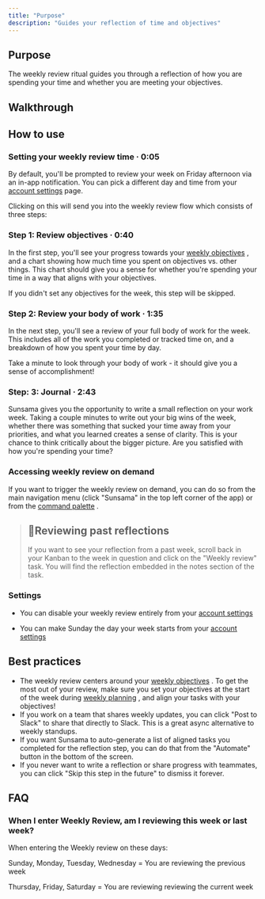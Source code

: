 ```yaml
---
title: "Purpose"
description: "Guides your reflection of time and objectives"
---
```

## Purpose

The weekly review ritual guides you through a reflection of how you are spending your time and whether you are meeting your objectives.

## Walkthrough

## How to use

### Setting your weekly review time · 0:05

By default, you'll be prompted to review your week on Friday afternoon via an in-app notification. You can pick a different day and time from your [account settings](/docs/user-settings#when-do-you-review-your-week)
 page.

Clicking on this will send you into the weekly review flow which consists of three steps:

### Step 1: Review objectives · 0:40

In the first step, you'll see your progress towards your [weekly objectives](/docs/weekly-objectives)
, and a chart showing how much time you spent on objectives vs. other things. This chart should give you a sense for whether you're spending your time in a way that aligns with your objectives.

If you didn't set any objectives for the week, this step will be skipped.

### Step 2: Review your body of work · 1:35

In the next step, you'll see a review of your full body of work for the week. This includes all of the work you completed or tracked time on, and a breakdown of how you spent your time by day.

Take a minute to look through your body of work - it should give you a sense of accomplishment!

### Step: 3: Journal · 2:43

Sunsama gives you the opportunity to write a small reflection on your work week. Taking a couple minutes to write out your big wins of the week, whether there was something that sucked your time away from your priorities, and what you learned creates a sense of clarity. This is your chance to think critically about the bigger picture. Are you satisfied with how you're spending your time?

### Accessing weekly review on demand

If you want to trigger the weekly review on demand, you can do so from the main navigation menu (click "Sunsama" in the top left corner of the app) or from the [command palette](/docs/command-palette)
.

> ## 📘Reviewing past reflections
> 
> If you want to see your reflection from a past week, scroll back in your Kanban to the week in question and click on the "Weekly review" task. You will find the reflection embedded in the notes section of the task.

### Settings

*   You can disable your weekly review entirely from your [account settings](/docs/user-settings#automated-weekly-review)
    
*   You can make Sunday the day your week starts from your [account settings](/docs/user-settings#start-of-week)
    

## Best practices

*   The weekly review centers around your [weekly objectives](/docs/user-settings#start-of-week)
    . To get the most out of your review, make sure you set your objectives at the start of the week during [weekly planning](/docs/weekly-planning)
    , and align your tasks with your objectives!
*   If you work on a team that shares weekly updates, you can click "Post to Slack" to share that directly to Slack. This is a great async alternative to weekly standups.
*   If you want Sunsama to auto-generate a list of aligned tasks you completed for the reflection step, you can do that from the "Automate" button in the bottom of the screen.
*   If you never want to write a reflection or share progress with teammates, you can click "Skip this step in the future" to dismiss it forever.

## FAQ

### When I enter Weekly Review, am I reviewing this week or last week?

When entering the Weekly review on these days:

Sunday, Monday, Tuesday, Wednesday = You are reviewing the previous week

Thursday, Friday, Saturday = You are reviewing reviewing the current week